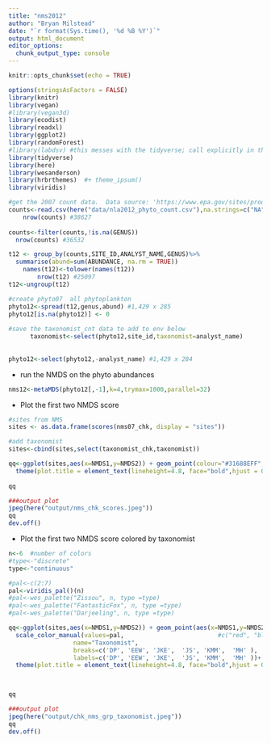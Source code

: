 ```yaml
---
title: "nms2012"
author: "Bryan Milstead"
date: "`r format(Sys.time(), '%d %B %Y')`"
output: html_document
editor_options: 
  chunk_output_type: console
---
```


```r
knitr::opts_chunk$set(echo = TRUE)

options(stringsAsFactors = FALSE) 
library(knitr)
library(vegan)
#library(vegan3d)
library(ecodist)
library(readxl)
library(ggplot2)
library(randomForest)
#library(labdsv) #this messes with the tidyverse; call explicitly in the indicator species analysis
library(tidyverse)
library(here)
library(wesanderson)
library(hrbrthemes)  #+ theme_ipsum()
library(viridis)
```


```r

#get the 2007 count data.  Data source: 'https://www.epa.gov/sites/production/files/2014-10/nla2007_phytoplankton_softalgaecount_20091023.csv'
counts<-read.csv(here("data/nla2012_phyto_count.csv"),na.strings=c("NA",""," "))
    nrow(counts) #38627
    
counts<-filter(counts,!is.na(GENUS))
  nrow(counts) #36532

t12 <- group_by(counts,SITE_ID,ANALYST_NAME,GENUS)%>%
  summarise(abund=sum(ABUNDANCE, na.rm = TRUE))
    names(t12)<-tolower(names(t12))
        nrow(t12) #25097
t12<-ungroup(t12)

#create phyto07  all phytoplankton
phyto12<-spread(t12,genus,abund) #1,429 x 285
phyto12[is.na(phyto12)] <- 0 
    
#save the taxonomist_cnt data to add to env below
      taxonomist<-select(phyto12,site_id,taxonomist=analyst_name)
    
      
phyto12<-select(phyto12,-analyst_name) #1,429 x 284

```


* run the NMDS on the phyto abundances 
```r
nms12<-metaMDS(phyto12[,-1],k=4,trymax=1000,parallel=32)
```


* Plot the first two NMDS score

```r
#sites from NMS
sites <- as.data.frame(scores(nms07_chk, display = "sites"))

#add taxonomist
sites<-cbind(sites,select(taxonomist_chk,taxonomist))

qq<-ggplot(sites,aes(x=NMDS1,y=NMDS2)) + geom_point(colour="#31688EFF",size=3) + ggtitle("Rerun of Plot of NMDS Scores")+
  theme(plot.title = element_text(lineheight=4.8, face="bold",hjust = 0.5))
                               
qq 

###output plot
jpeg(here("output/nms_chk_scores.jpeg")) 
qq
dev.off()

```

* Plot the first two NMDS score colored by taxonomist

```r
n<-6  #number of colors
#type<-"discrete"
type<-"continuous"

#pal<-c(2:7)
pal<-viridis_pal()(n)
#pal<-wes_palette("Zissou", n, type =type)
#pal<-wes_palette("FantasticFox", n, type =type)
#pal<-wes_palette("Darjeeling", n, type =type)

qq<-ggplot(sites,aes(x=NMDS1,y=NMDS2)) + geom_point(aes(x=NMDS1,y=NMDS2,col=factor(taxonomist)),size=3) + ggtitle("Rerun of NMDS Scores Colored by Taxonomist ")+
  scale_color_manual(values=pal,                          #c("red", "blue","orange"), 
                  name="Taxonomist",
                  breaks=c('DP', 'EEW', 'JKE',  'JS', 'KMM',  'MH' ),
                  labels=c('DP', 'EEW', 'JKE',  'JS', 'KMM',  'MH' ))+
  theme(plot.title = element_text(lineheight=4.8, face="bold",hjust = 0.5))


                               
qq 

###output plot
jpeg(here("output/chk_nms_grp_taxonomist.jpeg")) 
qq
dev.off()

```


